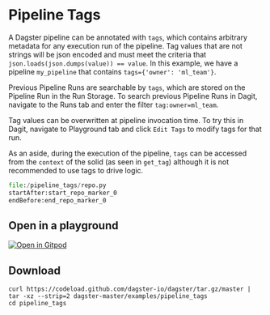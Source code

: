 
# Pipeline Tags

<ExampleReferenceLink filePath="examples/pipeline_tags" />

A Dagster pipeline can be annotated with `tags`, which contains arbitrary metadata for any
execution run of the pipeline. Tag values that are not strings will be json encoded and must meet
the criteria that `json.loads(json.dumps(value)) == value`. In this example, we have a pipeline
`my_pipeline` that contains `tags={'owner': 'ml_team'}`.

Previous Pipeline Runs are searchable by `tags`, which are stored on the Pipeline Run in the
Run Storage. To search previous Pipeline Runs in Dagit, navigate to the Runs tab and enter the
filter `tag:owner=ml_team`.

Tag values can be overwritten at pipeline invocation time. To try this in Dagit, navigate to
Playground tab and click `Edit Tags` to modify tags for that run.

As an aside, during the execution of the pipeline, `tags` can be accessed from the `context`
of the solid (as seen in `get_tag`) although it is not recommended to use tags to drive logic.

```python literalinclude caption=repo.py
file:/pipeline_tags/repo.py
startAfter:start_repo_marker_0
endBefore:end_repo_marker_0
```

## Open in a playground

[![Open in Gitpod](https://gitpod.io/button/open-in-gitpod.svg)](https://gitpod.io/#EXAMPLE=pipeline_tags/https://github.com/dagster-io/dagster)

## Download

```
curl https://codeload.github.com/dagster-io/dagster/tar.gz/master | tar -xz --strip=2 dagster-master/examples/pipeline_tags
cd pipeline_tags
```

